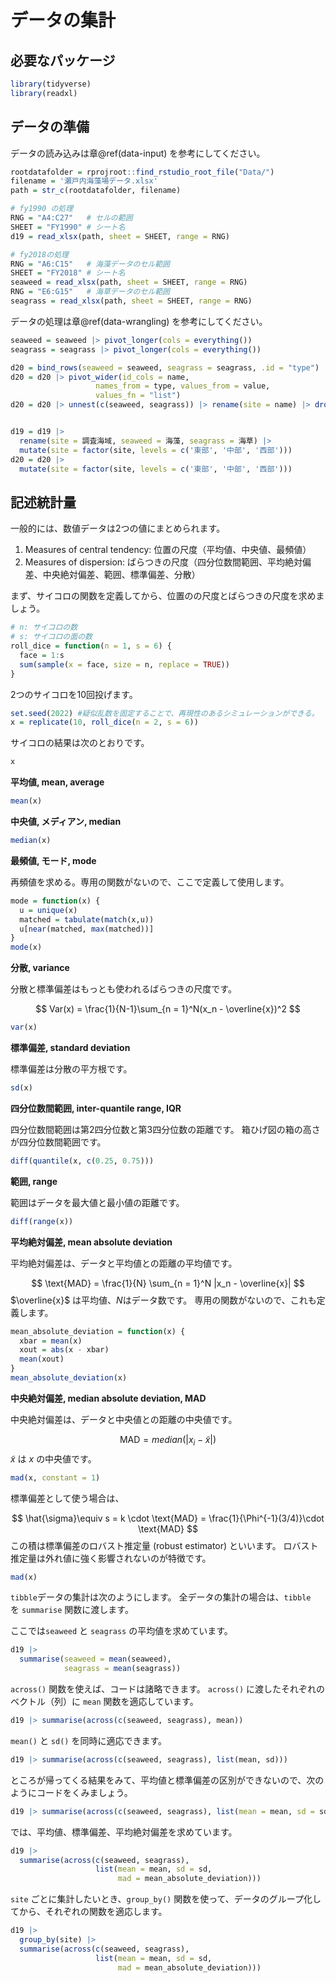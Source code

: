 # データの集計 {#data-summary}

## 必要なパッケージ

```r
library(tidyverse)
library(readxl)
```

## データの準備

データの読み込みは章\@ref(data-input) を参考にしてください。

```r
rootdatafolder = rprojroot::find_rstudio_root_file("Data/")
filename = '瀬戸内海藻場データ.xlsx'
path = str_c(rootdatafolder, filename)

# fy1990 の処理
RNG = "A4:C27"   # セルの範囲
SHEET = "FY1990" # シート名
d19 = read_xlsx(path, sheet = SHEET, range = RNG)

# fy2018の処理
RNG = "A6:C15"   # 海藻データのセル範囲
SHEET = "FY2018" # シート名
seaweed = read_xlsx(path, sheet = SHEET, range = RNG)
RNG = "E6:G15"   # 海草データのセル範囲
seagrass = read_xlsx(path, sheet = SHEET, range = RNG)
```

データの処理は章\@ref(data-wrangling) を参考にしてください。

```r
seaweed = seaweed |> pivot_longer(cols = everything())
seagrass = seagrass |> pivot_longer(cols = everything())

d20 = bind_rows(seaweed = seaweed, seagrass = seagrass, .id = "type")
d20 = d20 |> pivot_wider(id_cols = name,
                   names_from = type, values_from = value, 
                   values_fn = "list")
d20 = d20 |> unnest(c(seaweed, seagrass)) |> rename(site = name) |> drop_na()


d19 = d19 |> 
  rename(site = 調査海域, seaweed = 海藻, seagrass = 海草) |> 
  mutate(site = factor(site, levels = c('東部', '中部', '西部')))
d20 = d20 |> 
  mutate(site = factor(site, levels = c('東部', '中部', '西部')))
```

## 記述統計量

一般的には、数値データは2つの値にまとめられます。

1. Measures of central tendency: 位置の尺度（平均値、中央値、最頻値） 
1. Measures of dispersion: ばらつきの尺度（四分位数間範囲、平均絶対偏差、中央絶対偏差、範囲、標準偏差、分散）


まず、サイコロの関数を定義してから、位置のの尺度とばらつきの尺度を求めましょう。

```r
# n: サイコロの数
# s: サイコロの面の数
roll_dice = function(n = 1, s = 6) {
  face = 1:s
  sum(sample(x = face, size = n, replace = TRUE))
}
```

2つのサイコロを10回投げます。

```r
set.seed(2022) #疑似乱数を固定することで、再現性のあるシミュレーションができる。
x = replicate(10, roll_dice(n = 2, s = 6))
```

サイコロの結果は次のとおりです。

```r
x
```

**平均値, mean, average**

```r
mean(x)
```

**中央値, メディアン, median**

```r
median(x)
```

**最頻値, モード, mode**

再頻値を求める。専用の関数がないので、ここで定義して使用します。

```r
mode = function(x) {
  u = unique(x)
  matched = tabulate(match(x,u))
  u[near(matched, max(matched))]
}
mode(x)
```


**分散, variance**

分散と標準偏差はもっとも使われるばらつきの尺度です。

$$
Var(x) = \frac{1}{N-1}\sum_{n = 1}^N(x_n - \overline{x})^2
$$

```r
var(x)
```

**標準偏差, standard deviation**

標準偏差は分散の平方根です。

```r
sd(x)
```

**四分位数間範囲, inter-quantile range, IQR**

四分位数間範囲は第2四分位数と第3四分位数の距離です。
箱ひげ図の箱の高さが四分位数間範囲です。

```r
diff(quantile(x, c(0.25, 0.75)))
```

**範囲, range**

範囲はデータを最大値と最小値の距離です。

```r
diff(range(x))
```

**平均絶対偏差, mean absolute deviation**

平均絶対偏差は、データと平均値との距離の平均値です。

$$
\text{MAD} = \frac{1}{N} \sum_{n = 1}^N |x_n - \overline{x}|
$$
$\overline{x}$ は平均値、$N$はデータ数です。
専用の関数がないので、これも定義します。

```r
mean_absolute_deviation = function(x) {
  xbar = mean(x)
  xout = abs(x - xbar)
  mean(xout)
}
mean_absolute_deviation(x)
```

**中央絶対偏差, median absolute deviation, MAD**

中央絶対偏差は、データと中央値との距離の中央値です。

$$
\text{MAD} = median(|x_i - \tilde{x}|)
$$
$\tilde{x}$ は $x$ の中央値です。

```r
mad(x, constant = 1)
```

標準偏差として使う場合は、

$$
\hat{\sigma}\equiv s = k \cdot \text{MAD} = \frac{1}{\Phi^{-1}(3/4)}\cdot \text{MAD}
$$
この積は標準偏差のロバスト推定量 (robust estimator) といいます。
ロバスト推定量は外れ値に強く影響されないのが特徴です。

```r
mad(x)
```

`tibble`データの集計は次のようにします。
全データの集計の場合は、`tibble`　を `summarise` 関数に渡します。

ここでは`seaweed` と `seagrass` の平均値を求めています。

```r
d19 |> 
  summarise(seaweed = mean(seaweed),
            seagrass = mean(seagrass))
```

`across()` 関数を使えば、コードは諸略できます。
`across()` に渡したそれぞれのベクトル（列）に `mean` 関数を適応しています。

```r
d19 |> summarise(across(c(seaweed, seagrass), mean))
```

`mean()` と `sd()` を同時に適応できます。

```r
d19 |> summarise(across(c(seaweed, seagrass), list(mean, sd)))
```

ところが帰ってくる結果をみて、平均値と標準偏差の区別ができないので、次のようにコードをくみましょう。

```r
d19 |> summarise(across(c(seaweed, seagrass), list(mean = mean, sd = sd)))
```

では、平均値、標準偏差、平均絶対偏差を求めています。

```r
d19 |> 
  summarise(across(c(seaweed, seagrass),
                   list(mean = mean, sd = sd,
                        mad = mean_absolute_deviation)))
```

`site` ごとに集計したいとき、`group_by()` 関数を使って、データのグループ化してから、それぞれの関数を適応します。

```r
d19 |>
  group_by(site) |> 
  summarise(across(c(seaweed, seagrass),
                   list(mean = mean, sd = sd,
                        mad = mean_absolute_deviation)))
```



